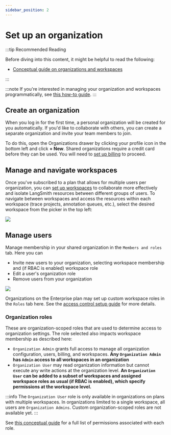 ```yaml
---
sidebar_position: 2
---
```



# Set up an organization

:::tip Recommended Reading

Before diving into this content, it might be helpful to read the following:

- [Conceptual guide on organizations and workspaces](../../concepts)

:::

:::note
If you're interested in managing your organization and workspaces programmatically, see [this how-to guide](./manage_organization_by_api.mdx).
:::

## Create an organization

When you log in for the first time, a personal organization will be created for you automatically. If you'd like to collaborate with others, you can create a separate organization and invite your team members to join.

To do this, open the Organizations drawer by clicking your profile icon in the bottom left and click **+ New**.
Shared organizations require a credit card before they can be used. You will need to [set up billing](./set_up_billing) to proceed.

## Manage and navigate workspaces

Once you've subscribed to a plan that allows for multiple users per organization, you can [set up workspaces](./set_up_workspace) to collaborate more effectively and isolate LangSmith resources between different groups of users.
To navigate between workspaces and access the resources within each workspace (trace projects, annotation queues, etc.), select the desired workspace from the picker in the top left:

![](./static/select_workspace.png)

## Manage users

Manage membership in your shared organization in the <RegionalUrl text='Settings page' suffix='/settings'/> `Members and roles` tab.
Here you can

- Invite new users to your organization, selecting workspace membership and (if RBAC is enabled) workspace role
- Edit a user's organization role
- Remove users from your organization

![](./static/organization_members_and_roles.png)

Organizations on the Enterprise plan may set up custom workspace roles in the `Roles` tab here. See the [access control setup guide](./set_up_access_control.mdx) for more details.

### Organization roles

These are organization-scoped roles that are used to determine access to organization settings. The role selected also impacts workspace membership as described here:

- `Organization Admin` grants full access to manage all organization configuration, users, billing, and workspaces. **Any `Organization Admin` has `Admin` access to all workspaces in an organization**
- `Organization User` may read organization information but cannot execute any write actions at the organization level. **An `Organization User` can be added to a subset of workspaces and assigned workspace roles as usual (if RBAC is enabled), which specify permissions at the workspace level.**

:::info
The `Organization User` role is only available in organizations on plans with multiple workspaces. In organizations limited to a single workspace, all users are `Organization Admins`.
Custom organization-scoped roles are not available yet.
:::

See [this conceptual guide](../../concepts#organization-roles) for a full list of permissions associated with each role.
